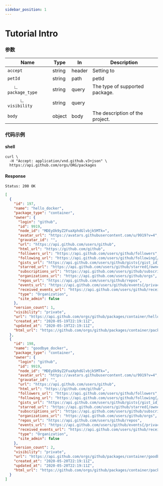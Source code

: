 ```yaml
---
sidebar_position: 1
---
```



# Tutorial Intro

<Control
  method="POST"
  url="/pet/{petId}/uploadImage"
  description="uploads an image"
/>

<Control
  method="GET"
  url="/pet/{petId}/uploadImage"
  description="uploads an image"
/>

<Control
  method="PUT"
  url="/pet/{petId}/uploadImage"
  description="uploads an image"
/>

<Control
  method="DELETE"
  url="/pet/{petId}/uploadImage"
  description="uploads an image"
/>

### 参数

| Name                         | Type   | In     | Description                     |
| ---------------------------- | ------ | ------ | ------------------------------- |
| `accept`                     | string | header | Setting to                      |
| `petId`                      | string | path   | petId                           |
| &emsp; ∟ `package_type`      | string | query  | The type of supported package.  |
| &emsp; &emsp; ∟ `visibility` | string | query  |                                 |
| `body`                       | object | body   | The description of the project. |

### 代码示例

#### shell

```shell
curl \
  -H "Accept: application/vnd.github.v3+json" \
  https://api.github.com/orgs/ORG/packages
```

#### Response

```shell
Status: 200 OK
```

```json
[
  {
    "id": 197,
    "name": "hello_docker",
    "package_type": "container",
    "owner": {
      "login": "github",
      "id": 9919,
      "node_id": "MDEyOk9yZ2FuaXphdGlvbjk5MTk=",
      "avatar_url": "https://avatars.githubusercontent.com/u/9919?v=4",
      "gravatar_id": "",
      "url": "https://api.github.com/users/github",
      "html_url": "https://github.com/github",
      "followers_url": "https://api.github.com/users/github/followers",
      "following_url": "https://api.github.com/users/github/following{/other_user}",
      "gists_url": "https://api.github.com/users/github/gists{/gist_id}",
      "starred_url": "https://api.github.com/users/github/starred{/owner}{/repo}",
      "subscriptions_url": "https://api.github.com/users/github/subscriptions",
      "organizations_url": "https://api.github.com/users/github/orgs",
      "repos_url": "https://api.github.com/users/github/repos",
      "events_url": "https://api.github.com/users/github/events{/privacy}",
      "received_events_url": "https://api.github.com/users/github/received_events",
      "type": "Organization",
      "site_admin": false
    },
    "version_count": 1,
    "visibility": "private",
    "url": "https://api.github.com/orgs/github/packages/container/hello_docker",
    "created_at": "2020-05-19T22:19:11Z",
    "updated_at": "2020-05-19T22:19:11Z",
    "html_url": "https://github.com/orgs/github/packages/container/package/hello_docker"
  },
  {
    "id": 198,
    "name": "goodbye_docker",
    "package_type": "container",
    "owner": {
      "login": "github",
      "id": 9919,
      "node_id": "MDEyOk9yZ2FuaXphdGlvbjk5MTk=",
      "avatar_url": "https://avatars.githubusercontent.com/u/9919?v=4",
      "gravatar_id": "",
      "url": "https://api.github.com/users/github",
      "html_url": "https://github.com/github",
      "followers_url": "https://api.github.com/users/github/followers",
      "following_url": "https://api.github.com/users/github/following{/other_user}",
      "gists_url": "https://api.github.com/users/github/gists{/gist_id}",
      "starred_url": "https://api.github.com/users/github/starred{/owner}{/repo}",
      "subscriptions_url": "https://api.github.com/users/github/subscriptions",
      "organizations_url": "https://api.github.com/users/github/orgs",
      "repos_url": "https://api.github.com/users/github/repos",
      "events_url": "https://api.github.com/users/github/events{/privacy}",
      "received_events_url": "https://api.github.com/users/github/received_events",
      "type": "Organization",
      "site_admin": false
    },
    "version_count": 2,
    "visibility": "private",
    "url": "https://api.github.com/orgs/github/packages/container/goodbye_docker",
    "created_at": "2020-05-20T22:19:11Z",
    "updated_at": "2020-05-20T22:19:11Z",
    "html_url": "https://github.com/orgs/github/packages/container/package/goodbye_docker"
  }
]
```
